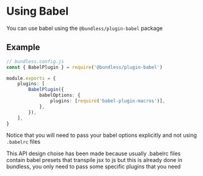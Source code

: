 # Using Babel

You can use babel using the `@bundless/plugin-babel` package

## Example

```ts
// bundless.config.js
const { BabelPlugin } = require('@bundless/plugin-babel')

module.exports = {
    plugins: [
        BabelPlugin({
            babelOptions: {
                plugins: [require('babel-plugin-macros')],
            },
        }),
    ],
}
```

Notice that you will need to pass your babel options explicitly and not using `.babelrc` files

This API design choise has been made because usually .babelrc files contain babel presets that transpile jsx to js but this is already done in bundless, you only need to pass some specific plugins that you need
